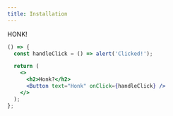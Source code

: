 ```yaml
---
title: Installation
---
```


HONK!

```jsx react-live
() => {
  const handleClick = () => alert('Clicked!');

  return (
    <>
      <h2>Honk?</h2>
      <Button text="Honk" onClick={handleClick} />
    </>
  );
};
```
